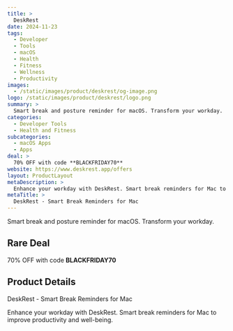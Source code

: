 ```yaml
---
title: >
  DeskRest
date: 2024-11-23
tags:
  - Developer
  - Tools
  - macOS
  - Health
  - Fitness
  - Wellness
  - Productivity
images:
  - /static/images/product/deskrest/og-image.png
logo: /static/images/product/deskrest/logo.png
summary: >
  Smart break and posture reminder for macOS. Transform your workday.
categories:
  - Developer Tools
  - Health and Fitness
subcategories:
  - macOS Apps
  - Apps
deal: >
  70% OFF with code **BLACKFRIDAY70**
website: https://www.deskrest.app/offers
layout: ProductLayout
metaDescription: >
  Enhance your workday with DeskRest. Smart break reminders for Mac to improve productivity and well-being.
metaTitle: >
  DeskRest - Smart Break Reminders for Mac
---
```

Smart break and posture reminder for macOS. Transform your workday.

## Rare Deal

70% OFF with code **BLACKFRIDAY70**

## Product Details
DeskRest - Smart Break Reminders for Mac

Enhance your workday with DeskRest. Smart break reminders for Mac to improve productivity and well-being.
